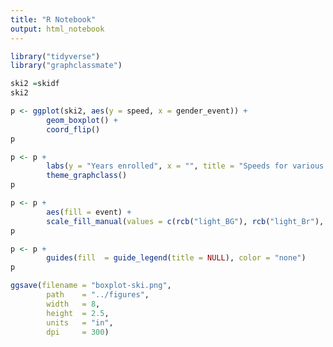 ```yaml
---
title: "R Notebook"
output: html_notebook
---
```

```r
library("tidyverse")
library("graphclassmate")
```

```r
ski2 =skidf
ski2
```

```r
p <- ggplot(ski2, aes(y = speed, x = gender_event)) +
        geom_boxplot() +
        coord_flip()
p
```

```r
p <- p + 
        labs(y = "Years enrolled", x = "", title = "Speeds for various events") +
        theme_graphclass()
p
```

```r
p <- p + 
        aes(fill = event) +
        scale_fill_manual(values = c(rcb("light_BG"), rcb("light_Br"), rcb("dark_Br")))
p
```
```r
p <- p + 
        guides(fill  = guide_legend(title = NULL), color = "none")
p
```
```r
ggsave(filename = "boxplot-ski.png",
        path    = "../figures",
        width   = 8,
        height  = 2.5,
        units   = "in",
        dpi     = 300)
```

